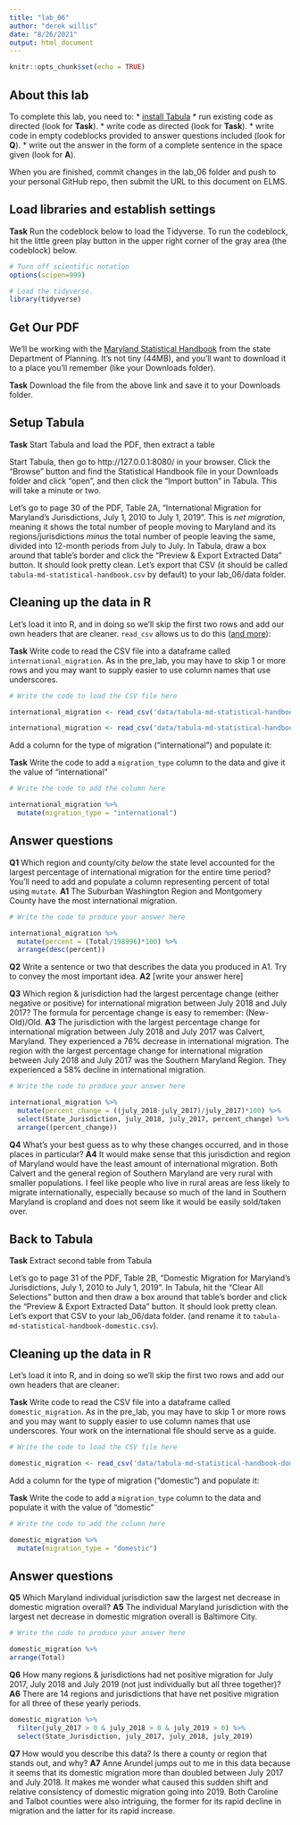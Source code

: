```yaml
---
title: "lab_06"
author: "derek willis"
date: "8/26/2021"
output: html_document
---
```


```r
knitr::opts_chunk$set(echo = TRUE)
```

## About this lab

To complete this lab, you need to:
* [install Tabula](https://tabula.technology/)
* run existing code as directed (look for **Task**).
* write code as directed (look for **Task**).
* write code in empty codeblocks provided to answer questions included (look for **Q**).
* write out the answer in the form of a complete sentence in the space given (look for **A**).

When you are finished, commit changes in the lab_06 folder and push to your personal GitHub repo, then submit the URL to this document on ELMS.

## Load libraries and establish settings

**Task** Run the codeblock below to load the Tidyverse. To run the codeblock, hit the little green play button in the upper right corner of the gray area (the codeblock) below.

```r
# Turn off scientific notation
options(scipen=999)

# Load the tidyverse.
library(tidyverse)
```

## Get Our PDF

We'll be working with the [Maryland Statistical Handbook](https://planning.maryland.gov/MSDC/Documents/md-statistical-handbook.pdf) from the state Department of Planning. It's not tiny (44MB), and you'll want to download it to a place you'll remember (like your Downloads folder).

**Task** Download the file from the above link and save it to your Downloads folder.

## Setup Tabula

**Task** Start Tabula and load the PDF, then extract a table

Start Tabula, then go to http://127.0.0.1:8080/ in your browser. Click the "Browse" button and find the Statistical Handbook file in your Downloads folder and click "open", and then click the "Import button" in Tabula. This will take a minute or two.

Let's go to page 30 of the PDF, Table 2A, "International Migration for Maryland's Jurisdictions, July 1, 2010 to July 1, 2019". This is _net migration_, meaning it shows the total number of people moving to Maryland and its regions/jurisdictions _minus_ the total number of people leaving the same, divided into 12-month periods from July to July. In Tabula, draw a box around that table's border and click the "Preview & Export Extracted Data" button. It should look pretty clean. Let's export that CSV (it should be called `tabula-md-statistical-handbook.csv` by default) to your lab_06/data folder.

## Cleaning up the data in R

Let's load it into R, and in doing so we'll skip the first two rows and add our own headers that are cleaner. `read_csv` allows us to do this ([and more](https://readr.tidyverse.org/reference/read_delim.html)):

**Task** Write code to read the CSV file into a dataframe called `international_migration`. As in the pre_lab, you may have to skip 1 or more rows and you may want to supply easier to use column names that use underscores.

```r
# Write the code to load the CSV file here

international_migration <- read_csv('data/tabula-md-statistical-handbook.csv', skip=2, col_names =c("State_Jurisdiction", "7/1/2010_7/1/2011", "7/1/2011_7/1/2012", "7/1/2012_7/1/2013", "7/1/2013_7/1/2014", "7/1/2014_7/1/2015", "7/1/2015_7/1/2016", "7/1/2016_7/1/2017", "7/1/2017_7/1/2018", "7/1/2018_7/1/2019", "Total"))

international_migration <- read_csv('data/tabula-md-statistical-handbook.csv', skip=2, col_names =c("State_Jurisdiction", "july_2010", "july_2011", "july_2012", "july_2013", "july_2014", "july_2016", "july_2017", "july_2018", "july_2019", "Total"))

```

Add a column for the type of migration ("international") and populate it:

**Task** Write the code to add a `migration_type` column to the data and give it the value of "international"

```r
# Write the code to add the column here

international_migration %>%
  mutate(migration_type = "international")

```

## Answer questions

**Q1** Which region and county/city _below_ the state level accounted for the largest percentage of international migration for the entire time period? You'll need to add and populate a column representing percent of total using `mutate`.
**A1** The Suburban Washington Region and Montgomery County have the most international migration.

```r
# Write the code to produce your answer here

international_migration %>%
  mutate(percent = (Total/198996)*100) %>% 
  arrange(desc(percent))


```

**Q2** Write a sentence or two that describes the data you produced in A1. Try to convey the most important idea.
**A2** [write your answer here]

**Q3** Which region & jurisdiction had the largest percentage change (either negative or positive) for international migration between July 2018 and July 2017? The formula for percentage change is easy to remember: (New-Old)/Old.
**A3** The jurisdiction with the largest percentage change for international migration between July 2018 and July 2017 was Calvert, Maryland. They experienced a 76% decrease in international migration. The region with the largest percentage change for international migration between July 2018 and July 2017 was the Southern Maryland Region. They experienced a 58% decline in international migration.  

```r
# Write the code to produce your answer here

international_migration %>%
  mutate(percent_change = ((july_2018-july_2017)/july_2017)*100) %>% 
  select(State_Jurisdiction, july_2018, july_2017, percent_change) %>%
  arrange((percent_change))

```

**Q4** What's your best guess as to why these changes occurred, and in those places in particular?
**A4** It would make sense that this jurisdiction and region of Maryland would have the least amount of international migration. Both Calvert and the general region of Southern Maryland are very rural with smaller populations. I feel like people who live in rural areas are less likely to migrate internationally, especially because so much of the land in Southern Maryland is cropland and does not seem like it would be easily sold/taken over. 


## Back to Tabula

**Task** Extract second table from Tabula

Let's go to page 31 of the PDF, Table 2B, "Domestic Migration for Maryland's Jurisdictions, July 1, 2010 to July 1, 2019". In Tabula, hit the "Clear All Selections" button and then draw a box around that table's border and click the "Preview & Export Extracted Data" button. It should look pretty clean. Let's export that CSV to your lab_06/data folder. (and rename it to `tabula-md-statistical-handbook-domestic.csv`).

## Cleaning up the data in R

Let's load it into R, and in doing so we'll skip the first two rows and add our own headers that are cleaner:

**Task** Write code to read the CSV file into a dataframe called `domestic_migration`. As in the pre_lab, you may have to skip 1 or more rows and you may want to supply easier to use column names that use underscores. Your work on the international file should serve as a guide.

```r
# Write the code to load the CSV file here

domestic_migration <- read_csv('data/tabula-md-statistical-handbook-domestic.csv', skip=2, col_names =c("State_Jurisdiction", "july_2010", "july_2011", "july_2012", "july_2013", "july_2014", "july_2016", "july_2017", "july_2018", "july_2019", "Total"))

```

Add a column for the type of migration ("domestic") and populate it:

**Task** Write the code to add a `migration_type` column to the data and populate it with the value of "domestic"

```r
# Write the code to add the column here

domestic_migration %>%
  mutate(migration_type = "domestic")

```

## Answer questions
**Q5** Which Maryland individual jurisdiction saw the largest net decrease in domestic migration overall?
**A5** The individual Maryland jurisdiction with the largest net decrease in domestic migration overall is Baltimore City. 

```r
# Write the code to produce your answer here

domestic_migration %>%
arrange(Total)

```

**Q6** How many regions & jurisdictions had net positive migration for July 2017, July 2018 and July 2019 (not just individually but all three together)? 
**A6** There are 14 regions and jurisdictions that have net positive migration for all three of these yearly periods. 

```r

domestic_migration %>%
  filter(july_2017 > 0 & july_2018 > 0 & july_2019 > 0) %>%
  select(State_Jurisdiction, july_2017, july_2018, july_2019) 

```

**Q7** How would you describe this data? Is there a county or region that stands out, and why?
**A7** Anne Arundel jumps out to me in this data because it seems that its domestic migration more than doubled between July 2017 and July 2018. It makes me wonder what caused this sudden shift and relative consistency of domestic migration going into 2019. Both Caroline and Talbot counties were also intriguing, the former for its rapid decline in migration and the latter for its rapid increase. 
